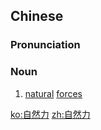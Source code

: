 ==Chinese==
{{zh-forms|type=21}}

===Pronunciation===
{{zh-pron
|m=zìránlì
|cat=n
}}

===Noun===
{{zh-noun}}

# [[natural]] [[force]]s

[[ko:自然力]]
[[zh:自然力]]